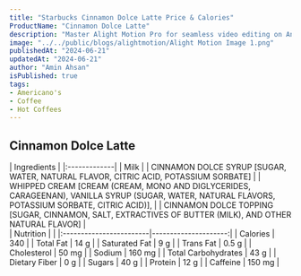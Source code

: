 ```yaml
---
title: "Starbucks Cinnamon Dolce Latte Price & Calories"
ProductName: "Cinnamon Dolce Latte" 
description: "Master Alight Motion Pro for seamless video editing on Android, iOS, and Tablets with our ultimate guide, unlocking advanced features and elevating your skills in 2024!"
image: "../../public/blogs/alightmotion/Alight Motion Image 1.png"
publishedAt: "2024-06-21"
updatedAt: "2024-06-21"
author: "Amin Ahsan"
isPublished: true
tags:
- Americano's
- Coffee
- Hot Coffees   
---
```


 
## Cinnamon Dolce Latte 
  
<div className="tables-container">
  <div className="table-wrapper">
    | Ingredients  |  
    |:-------------|
    | Milk        |
    | CINNAMON DOLCE SYRUP [SUGAR, WATER, NATURAL FLAVOR, CITRIC ACID, POTASSIUM SORBATE] |
    | WHIPPED CREAM [CREAM (CREAM, MONO AND DIGLYCERIDES, CARAGEENAN), VANILLA SYRUP (SUGAR, WATER, NATURAL FLAVORS, POTASSIUM SORBATE, CITRIC ACID)],     |
    | CINNAMON DOLCE TOPPING [SUGAR, CINNAMON, SALT, EXTRACTIVES OF BUTTER (MILK), AND OTHER NATURAL FLAVOR]  |
  </div>
  <div className="table-wrapper">
    | Nutrition               |                      |  
    |:------------------------|---------------------:|
    | Calories                | 340                   |
    | Total Fat               | 14 g                  |
    | Saturated Fat           | 9 g                  |
    | Trans Fat               | 0.5 g                  |
    | Cholesterol             | 50 mg                 |
    | Sodium                  | 160 mg                |
    | Total Carbohydrates     | 43 g                  |
    | Dietary Fiber           | 0 g                  |
    | Sugars                  | 40 g                  |
    | Protein                 | 12 g                  |
    | Caffeine                | 150 mg               |
  </div>
</div>
<style jsx>{`
  .tables-container {
    display: flex;
    flex-direction: row;
    gap: 30px;
  }
  .table-wrapper {
    width: 500px; /* Adjust as needed */
  }
  @media (max-width: 768px) {
    .tables-container {
      flex-direction: column;
      gap: 0px; /* Adjust as needed */
    }
    .table-wrapper {
      width: 100%; /* Adjust as needed */
    }
  }
`}</style>
